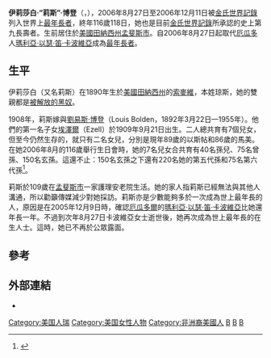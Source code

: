 {{Infobox_Person
| name        = 伊莉莎白·博登
| other_names =
| image       =
| caption     = 伊莉莎白·“莉斯”·博登
| birth_date  = {{birth date|mf=yes|1890|8|15}}
| birth_place = {{USA}}[[田納西州|田納西州]][[索麥維_(田納西州)|索麥維]]
| death_date  = {{death date|mf=yes|2006|12|11|1890|8|15}}（{{age in years and days|1890|8|15|2006|12|11}}）
| death_place = {{USA}}[[田納西州|田納西州]][[孟斐斯_(田納西州)|孟斐斯市]]
| title       =  在世最年長者（2006年8月27日－2006年12月11日）
| occupation  =
| spouse      =  {{marriage|劉易斯·博登|1908|1955|end=wid}}
| children = 6—7個子女
| relatives = 39—40個孫兒<br>74—75個曾孫<br>149—150個玄孫<br>219—220個第六代孫<br>74—75個第七代玄孫
}}
'''伊莉莎白·“莉斯”·博登'''（{{lang-en|Elizabeth "Lizzie" Bolden}}，{{bd|1890年|8月15日|2006年|12月11日|Bolden}}），2006年8月27日至2006年12月11日被[[金氏世界記錄|金氏世界記錄]]列入世界上[[最年長者|最年長者]]，終年116歲118日，她也是目前[[金氏世界記錄|金氏世界記錄]]所承認的史上第九長壽者。生前居住於[[美國|美國]][[田納西州|田納西州]][[孟斐斯_(田納西州)|孟斐斯市]]。自2006年8月27日起取代[[厄瓜多|厄瓜多]]人[[瑪利亞·以瑟·笛·卡波維亞|瑪利亞·以瑟·笛·卡波維亞]]成為[[最年長者|最年長者]]。

== 生平 ==
伊莉莎白（又名莉斯）在1890年生於[[美國|美國]][[田納西州|田納西州]]的[[索麥維_(田納西州)|索麥維]]，本姓琼斯，她的雙親都是[[解放奴隸宣言|被解放的黑奴]]。

1908年，莉斯嫁與[[劉易斯·博登|劉易斯·博登]]（Louis Bolden，1892年3月22日—1955年）。他們的第一名子女[[埃澤爾|埃澤爾]]（Ezell）於1909年9月21日出生。二人總共育有7個兒女，但至今仍然生存的，就只有二名女兒，分別是現年89歲的以斯帖和86歲的馬美。在她2006年8月的116歲舉行生日會時，她的7名兒女合共育有40名孫兒、75名曾孫、150名玄孫。這還不止：150名玄孫之下還有220名她的第五代孫和75名第六代孫<ref>{{Cite web |url=http://www.cbsnews.com/stories/2006/08/15/national/main1895193.shtml |title=CBS News: Memphis Woman Turns 116: Elizabeth Bolden Thought To Be World's Second Oldest Person |access-date=2006-12-14 |archive-date=2012-10-14 |archive-url=https://web.archive.org/web/20121014193409/http://www.cbsnews.com/stories/2006/08/15/national/main1895193.shtml |dead-url=no }}</ref>。

莉斯於109歲在[[孟斐斯_(田納西州)|孟斐斯市]]一家護理安老院生活。她的家人指莉斯已經無法與其他人溝通，所以勸籲傳媒減少對她採訪。莉斯亦是少數能夠多於一次成為世上最年長的人，原因是在2005年12月9日時，確認[[厄瓜多爾|厄瓜多爾]]的[[瑪利亞·以瑟·笛·卡波維亞|瑪利亞·以瑟·笛·卡波維亞]]比她還年長一年。不過到次年8月27日卡波維亞女士逝世後，她再次成為世上最年長的在生人士。這時，她已不再於公眾露面。

== 參考 ==
<references />

== 外部連結 ==
* 

{{start box}}
{{S-ach|rec}}
{{s-before|rows=2|[[瑪利亞·以瑟·笛·卡波維亞|瑪利亞·以瑟·笛·卡波維亞]]}}
{{s-title|[[在世超級人瑞列表|全世界最长寿在世人物]]|2006年8月27日﹣2006年12月11日}}
{{s-after|[[艾米利亞諾·梅爾卡多·德爾托羅|艾米利亞諾·梅爾卡多·德爾托羅]]}}
{{s-title|最年長女性|2006年8月27日﹣2006年12月11日}}
{{s-after|[[朱莉·溫妮弗雷德·伯特蘭|朱莉·溫妮弗雷德·伯特蘭]]}}
{{end box}}
{{DEFAULTSORT:B}}
[[Category:美国人瑞|Category:美国人瑞]]
[[Category:美国女性人物|Category:美国女性人物]]
[[Category:非洲裔美國人|Category:非洲裔美國人]]
[[Category:孟菲斯人|B]]
[[Category:世界最年长者|B]]
[[Category:超級人瑞|B]]
{{最年長者}}